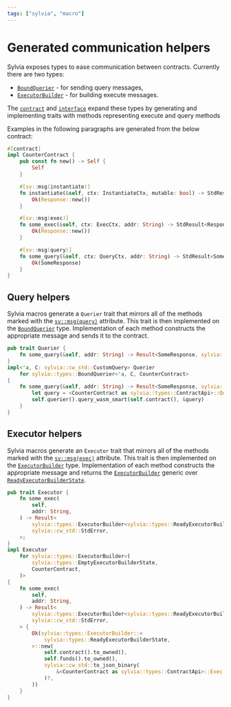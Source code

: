 ```yaml
---
tags: ["sylvia", "macro"]
---
```



# Generated communication helpers

Sylvia exposes types to ease communication between contracts. Currently there
are two types:

- [`BoundQuerier`](../types/communication#boundquerier) - for sending query
  messages,
- [`ExecutorBuilder`](../types/communication#executorbuilder) - for building
  execute messages.

The [`contract`](../macros/contract) and [`interface`](../macros/interface)
expand these types by generating and implementing traits with methods
representing execute and query methods

Examples in the following paragraphs are generated from the below contract:

```rust
#[contract]
impl CounterContract {
    pub const fn new() -> Self {
        Self
    }

    #[sv::msg(instantiate)]
    fn instantiate(&self, ctx: InstantiateCtx, mutable: bool) -> StdResult<Response> {
        Ok(Response::new())
    }

    #[sv::msg(exec)]
    fn some_exec(&self, ctx: ExecCtx, addr: String) -> StdResult<Response> {
        Ok(Response::new())
    }

    #[sv::msg(query)]
    fn some_query(&self, ctx: QueryCtx, addr: String) -> StdResult<SomeResponse> {
        Ok(SomeResponse)
    }
}
```

## Query helpers

Sylvia macros generate a `Querier` trait that mirrors all of the methods marked
with the [`sv::msg(query)`](../attributes/msg.mdx) attribute. This trait is then
implemented on the [`BoundQuerier`](../types/communication#boundquerier) type.
Implementation of each method constructs the appropriate message and sends it to
the contract.

```rust
pub trait Querier {
    fn some_query(&self, addr: String) -> Result<SomeResponse, sylvia::cw_std::StdError>;
}
impl<'a, C: sylvia::cw_std::CustomQuery> Querier
    for sylvia::types::BoundQuerier<'a, C, CounterContract>
{
    fn some_query(&self, addr: String) -> Result<SomeResponse, sylvia::cw_std::StdError> {
        let query = <CounterContract as sylvia::types::ContractApi>::Query::some_query(addr);
        self.querier().query_wasm_smart(self.contract(), &query)
    }
}
```

## Executor helpers

Sylvia macros generate an `Executor` trait that mirrors all of the methods
marked with the [`sv::msg(exec)`](../attributes/msg.mdx) attribute. This trait
is then implemented on the
[`ExecutorBuilder`](../types/communication#executorbuilder) type. Implementation
of each method constructs the appropriate message and returns the
[`ExecutorBuilder`](../types/communication#executorbuilder) generic over
[`ReadyExecutorBuilderState`](https://docs.rs/sylvia/latest/sylvia/types/struct.ReadyExecutorBuilderState.html).

```rust
pub trait Executor {
    fn some_exec(
        self,
        addr: String,
    ) -> Result<
        sylvia::types::ExecutorBuilder<sylvia::types::ReadyExecutorBuilderState>,
        sylvia::cw_std::StdError,
    >;
}
impl Executor
    for sylvia::types::ExecutorBuilder<(
        sylvia::types::EmptyExecutorBuilderState,
        CounterContract,
    )>
{
    fn some_exec(
        self,
        addr: String,
    ) -> Result<
        sylvia::types::ExecutorBuilder<sylvia::types::ReadyExecutorBuilderState>,
        sylvia::cw_std::StdError,
    > {
        Ok(sylvia::types::ExecutorBuilder::<
            sylvia::types::ReadyExecutorBuilderState,
        >::new(
            self.contract().to_owned(),
            self.funds().to_owned(),
            sylvia::cw_std::to_json_binary(
                &<CounterContract as sylvia::types::ContractApi>::Exec::some_exec(addr),
            )?,
        ))
    }
}
```
